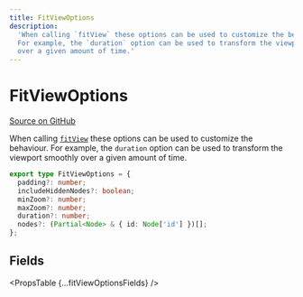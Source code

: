 ```yaml
---
title: FitViewOptions
description:
  'When calling `fitView` these options can be used to customize the behaviour.
  For example, the `duration` option can be used to transform the viewport smoothly
  over a given amount of time.'
---
```



# FitViewOptions

[Source on GitHub](https://github.com/wbkd/react-flow/blob/bacaa99c73b347856f63c5d495f5a0829be1e431/packages/core/src/types/general.ts/#L75)

When calling [`fitView`](/api-reference/types/react-flow-instance#fitview) these options can be used
to customize the behaviour. For example, the `duration` option can be used to
transform the viewport smoothly over a given amount of time.

```ts
export type FitViewOptions = {
  padding?: number;
  includeHiddenNodes?: boolean;
  minZoom?: number;
  maxZoom?: number;
  duration?: number;
  nodes?: (Partial<Node> & { id: Node['id'] })[];
};
```

## Fields

<PropsTable {...fitViewOptionsFields} />

